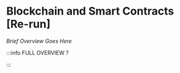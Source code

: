 # Blockchain and Smart Contracts [Re-run]

_Brief Overview Goes Here_


<DocCardList />

:::info FULL OVERVIEW ?

<QuestButton
  text="Go To Campaign Page"
  link="https://app.stackup.dev/campaign_page/blockchain-and-smart-contracts-[re-run]"
/>

:::
